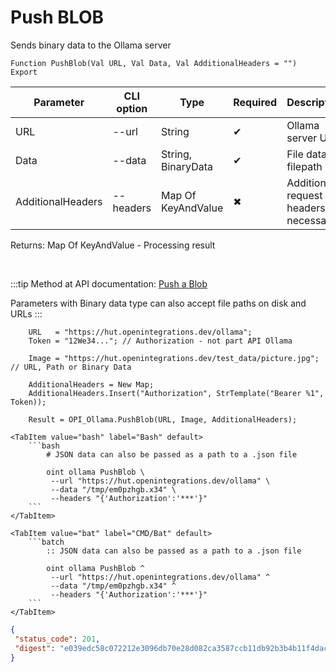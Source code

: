 ﻿---
sidebar_position: 1
description: Push BLOB and other functions to work with Ollama in the Open Integration Package, a free open-source integration library for 1C:Enterprise 8, OneScript and CLI
keywords: [1C, 1С, 1С:Enterprise, 1С:Enterprise 8.3, API, Integration, Services, Exchange, OneScript, CLI, Ollama]
---


# Push BLOB
 Sends binary data to the Ollama server



`Function PushBlob(Val URL, Val Data, Val AdditionalHeaders = "") Export`

  | Parameter | CLI option | Type | Required | Description |
  |-|-|-|-|-|
  | URL | --url | String | &#x2714; | Ollama server URL |
  | Data | --data | String, BinaryData | &#x2714; | File data or filepath |
  | AdditionalHeaders | --headers | Map Of KeyAndValue | &#x2716; | Additional request headers, if necessary |

  
  Returns:  Map Of KeyAndValue - Processing result

<br/>

:::tip
Method at API documentation: [Push a Blob](https://github.com/ollama/ollama/blob/main/docs/api.md#push-a-blob)

Parameters with Binary data type can also accept file paths on disk and URLs
:::
<br/>



```bsl title="1C:Enterprise/OneScript code example"
    URL   = "https://hut.openintegrations.dev/ollama";
    Token = "12We34..."; // Authorization - not part API Ollama

    Image = "https://hut.openintegrations.dev/test_data/picture.jpg"; // URL, Path or Binary Data

    AdditionalHeaders = New Map;
    AdditionalHeaders.Insert("Authorization", StrTemplate("Bearer %1", Token));

    Result = OPI_Ollama.PushBlob(URL, Image, AdditionalHeaders);
```
 

 <Tabs>
  
    <TabItem value="bash" label="Bash" default>
        ```bash
            # JSON data can also be passed as a path to a .json file
            
            oint ollama PushBlob \
             --url "https://hut.openintegrations.dev/ollama" \
             --data "/tmp/em0pzhgb.x34" \
             --headers "{'Authorization':'***'}"
        ```
    </TabItem>
  
    <TabItem value="bat" label="CMD/Bat" default>
        ```batch
            :: JSON data can also be passed as a path to a .json file
            
            oint ollama PushBlob ^
             --url "https://hut.openintegrations.dev/ollama" ^
             --data "/tmp/em0pzhgb.x34" ^
             --headers "{'Authorization':'***'}"
        ```
    </TabItem>
</Tabs>


```json title="Result"
{
 "status_code": 201,
 "digest": "e039edc58c072212e3096db70e28d082ca3587ccb11db92b3b4b11f4dac79a1a"
}
```
